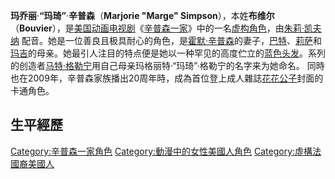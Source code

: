 {{expand|time=2015-04-12T16:00:52+00:00}}
{{noteTA
|T=zh-hans:玛琦·辛普森; zh-hant:美枝·辛普森;
|G1=Simpsons
}}
{{Simpsons character
| name=玛琦·辛普森
| image = [[File:Marge_Simpson.png|198px]]|
| gender=[[女性|女性]]
| hair= 蓝色 <!--It asks for hair color, not extensive details. More detailed information can be found in the "hair section"-->
<!-- see text for cites, please do not change without citing your sources-->
| job=主妇
| relatives= '''丈夫：'''[[霍默·辛普森|霍默]]<br /> '''子女：'''[[巴特·辛普森|巴特]]、[[莉萨·辛普森|莉萨]]和[[玛吉·辛普森|玛吉]] <br />'''父母：'''[[布维尔家族#克兰西·布维尔|<!--Bouvier family#Clancy Bouvier-->克兰西]]（已故）和[[布维尔家族#杰奎琳·布维尔|<!--Bouvier family#Jacqueline Bouvier-->杰奎琳]]<br />'''姐姐：''' [[帕蒂和塞尔玛|<!--Patty and Selma Bouvier-->帕蒂和塞尔玛]]<br />'''侄女：'''[[布维尔家族#林·布维尔|<!--Bouvier family#Ling Bouvier-->林·布维尔]]<br />（参见[[布维尔家族|布维尔家族]]）
| appearance      = “Simpsons Roasting on an Open Fire”
| ullmanappearance = “Good Night”
| voiceactor=[[朱莉·凯夫纳|朱莉·凯夫纳]]<!--Julie Kavner-->（美）／[[姜瑰瑾|姜瑰瑾]]（台）
}}

'''玛乔丽'''·'''“玛琦”'''·'''辛普森'''（'''Marjorie "Marge" Simpson'''），本姓'''布维尔'''（'''Bouvier'''），是[[美国|美国]][[动画|动画]][[电视剧|电视剧]]《[[辛普森一家|辛普森一家]]》中的一名[[虚构角色|虚构角色]]，由[[朱莉·凯夫纳|朱莉·凯夫纳]]<!--Julie Kavner-->配音。她是一位善良且极具耐心的角色，是[[霍默·辛普森|霍默·辛普森]]的妻子，[[巴特·辛普森|巴特]]、[[莉萨·辛普森|莉萨]]和[[玛吉·辛普森|玛吉]]的母亲。她最引人注目的特点便是她以一种罕见的高度伫立的[[发色|蓝色头发]]。系列的创造者[[马特·格勒宁|马特·格勒宁]]用自己母亲玛格丽特·“玛琦”·格勒宁的名字来为她命名。
同時也在2009年，辛普森家族播出20周年時，成為首位登上成人雜誌[[花花公子|花花公子]]封面的卡通角色。

== 生平經歷 ==

{{Simpsons characters}}

{{DEFAULTSORT:Simpson, Marge}}

[[Category:辛普森一家角色|Category:辛普森一家角色]]
[[Category:動漫中的女性美國人角色|Category:動漫中的女性美國人角色]]
[[Category:虛構法國裔美國人|Category:虛構法國裔美國人]]